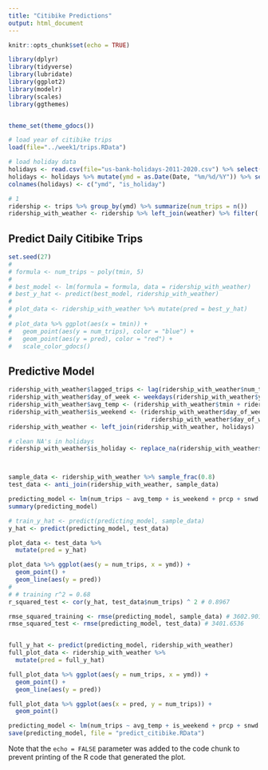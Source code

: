 ```yaml
---
title: "Citibike Predictions"
output: html_document
---
```


```r
knitr::opts_chunk$set(echo = TRUE)

library(dplyr)
library(tidyverse)
library(lubridate)
library(ggplot2)
library(modelr)
library(scales)
library(ggthemes)


theme_set(theme_gdocs())

# load year of citibike trips
load(file="../week1/trips.RData")

# load holiday data
holidays <- read.csv(file="us-bank-holidays-2011-2020.csv") %>% select(Date, Bank.Holiday)
holidays <- holidays %>% mutate(ymd = as.Date(Date, "%m/%d/%Y")) %>% select(ymd, Bank.Holiday)
colnames(holidays) <- c("ymd", "is_holiday")

# 1
ridership <- trips %>% group_by(ymd) %>% summarize(num_trips = n())
ridership_with_weather <- ridership %>% left_join(weather) %>% filter(! is.na(tmin))
```

## Predict Daily Citibike Trips

```r
set.seed(27)
# 
# formula <- num_trips ~ poly(tmin, 5)
# 
# best_model <- lm(formula = formula, data = ridership_with_weather)
# best_y_hat <- predict(best_model, ridership_with_weather)
#   
# plot_data <- ridership_with_weather %>% mutate(pred = best_y_hat)
# 
# plot_data %>% ggplot(aes(x = tmin)) +
#   geom_point(aes(y = num_trips), color = "blue") +
#   geom_point(aes(y = pred), color = "red") +
#   scale_color_gdocs()

```

## Predictive Model

```r

ridership_with_weather$lagged_trips <- lag(ridership_with_weather$num_trips)
ridership_with_weather$day_of_week <- weekdays(ridership_with_weather$ymd)
ridership_with_weather$avg_temp <- (ridership_with_weather$tmin + ridership_with_weather$tmax) / 2
ridership_with_weather$is_weekend <- (ridership_with_weather$day_of_week == "Saturday" |
                                        ridership_with_weather$day_of_week == "Sunday")
ridership_with_weather <- left_join(ridership_with_weather, holidays)

# clean NA's in holidays
ridership_with_weather$is_holiday <- replace_na(ridership_with_weather$is_holiday, FALSE)



sample_data <- ridership_with_weather %>% sample_frac(0.8)
test_data <- anti_join(ridership_with_weather, sample_data)

predicting_model <- lm(num_trips ~ avg_temp + is_weekend + prcp + snwd + is_holiday + lagged_trips, data = sample_data)
summary(predicting_model)

# train_y_hat <- predict(predicting_model, sample_data)
y_hat <- predict(predicting_model, test_data)

plot_data <- test_data %>%
  mutate(pred = y_hat)

plot_data %>% ggplot(aes(y = num_trips, x = ymd)) +
  geom_point() +
  geom_line(aes(y = pred))
# 
# # training r^2 = 0.68
r_squared_test <- cor(y_hat, test_data$num_trips) ^ 2 # 0.8967

rmse_squared_training <- rmse(predicting_model, sample_data) # 3602.9012
rmse_squared_test <- rmse(predicting_model, test_data) # 3401.6536


full_y_hat <- predict(predicting_model, ridership_with_weather)
full_plot_data <- ridership_with_weather %>%
  mutate(pred = full_y_hat)

full_plot_data %>% ggplot(aes(y = num_trips, x = ymd)) +
  geom_point() +
  geom_line(aes(y = pred))

full_plot_data %>% ggplot(aes(x = pred, y = num_trips)) +
  geom_point()

predicting_model <- lm(num_trips ~ avg_temp + is_weekend + prcp + snwd + is_holiday + lagged_trips, data = ridership_with_weather)
save(predicting_model, file = "predict_citibike.RData")

```

Note that the `echo = FALSE` parameter was added to the code chunk to prevent printing of the R code that generated the plot.
